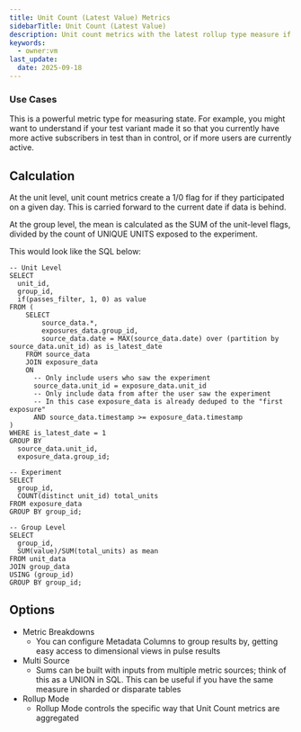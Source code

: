 ```yaml
---
title: Unit Count (Latest Value) Metrics
sidebarTitle: Unit Count (Latest Value)
description: Unit count metrics with the latest rollup type measure if a unit participated on the last observed day.
keywords:
  - owner:vm
last_update:
  date: 2025-09-18
---
```


### Use Cases

This is a powerful metric type for measuring state. For example, you might want to understand if your test variant made it so that you currently have more active subscribers in test than in control, or if more users are currently active.

## Calculation

At the unit level, unit count metrics create a 1/0 flag for if they participated on a given day. This is carried forward to the current date if data is behind.

At the group level, the mean is calculated as the SUM of the unit-level flags, divided by the count of UNIQUE UNITS exposed to the experiment.

This would look like the SQL below:

```
-- Unit Level
SELECT
  unit_id,
  group_id,
  if(passes_filter, 1, 0) as value
FROM (
    SELECT
        source_data.*,
        exposures_data.group_id,
        source_data.date = MAX(source_data.date) over (partition by source_data.unit_id) as is_latest_date
    FROM source_data
    JOIN exposure_data
    ON
      -- Only include users who saw the experiment
      source_data.unit_id = exposure_data.unit_id
      -- Only include data from after the user saw the experiment
      -- In this case exposure_data is already deduped to the "first exposure"
      AND source_data.timestamp >= exposure_data.timestamp
)
WHERE is_latest_date = 1
GROUP BY
  source_data.unit_id,
  exposure_data.group_id;

-- Experiment
SELECT
  group_id,
  COUNT(distinct unit_id) total_units
FROM exposure_data
GROUP BY group_id;

-- Group Level
SELECT
  group_id,
  SUM(value)/SUM(total_units) as mean
FROM unit_data
JOIN group_data
USING (group_id)
GROUP BY group_id;
```

## Options

- Metric Breakdowns
  - You can configure Metadata Columns to group results by, getting easy access to dimensional views in pulse results
- Multi Source
  - Sums can be built with inputs from multiple metric sources; think of this as a UNION in SQL. This can be useful if you have the same measure in sharded or disparate tables
- Rollup Mode
  - Rollup Mode controls the specific way that Unit Count metrics are aggregated
